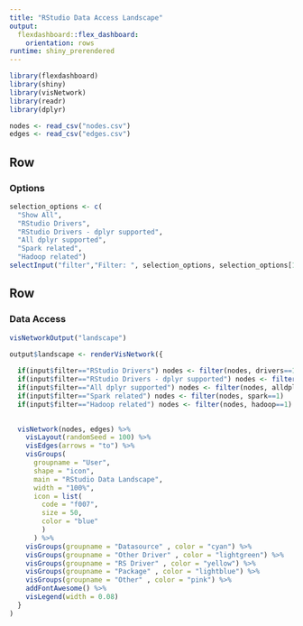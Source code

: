 ```yaml
---
title: "RStudio Data Access Landscape"
output: 
  flexdashboard::flex_dashboard:
    orientation: rows
runtime: shiny_prerendered
---
```


```r
library(flexdashboard)
library(shiny)
library(visNetwork)
library(readr)
library(dplyr)
```

```r
nodes <- read_csv("nodes.csv")
edges <- read_csv("edges.csv") 
```

Row {data-height=200}
-----------------------------------------------------------------------
### Options 

```r
selection_options <- c(
  "Show All",
  "RStudio Drivers",
  "RStudio Drivers - dplyr supported", 
  "All dplyr supported",
  "Spark related",
  "Hadoop related")
selectInput("filter","Filter: ", selection_options, selection_options[1], selectize = FALSE)
```

Row {data-height=800}
-----------------------------------------------------------------------

### Data Access

```r
visNetworkOutput("landscape")
```


```r

output$landscape <- renderVisNetwork({
  
  if(input$filter=="RStudio Drivers") nodes <- filter(nodes, drivers==1)
  if(input$filter=="RStudio Drivers - dplyr supported") nodes <- filter(nodes, dplyr==1)
  if(input$filter=="All dplyr supported") nodes <- filter(nodes, alldplyr==1)
  if(input$filter=="Spark related") nodes <- filter(nodes, spark==1)
  if(input$filter=="Hadoop related") nodes <- filter(nodes, hadoop==1)

      
  visNetwork(nodes, edges) %>%
    visLayout(randomSeed = 100) %>%
    visEdges(arrows = "to") %>%
    visGroups(
      groupname = "User", 
      shape = "icon", 
      main = "RStudio Data Landscape",
      width = "100%",
      icon = list(
        code = "f007", 
        size = 50, 
        color = "blue"
        )
      ) %>%
    visGroups(groupname = "Datasource" , color = "cyan") %>%
    visGroups(groupname = "Other Driver" , color = "lightgreen") %>%
    visGroups(groupname = "RS Driver" , color = "yellow") %>%
    visGroups(groupname = "Package" , color = "lightblue") %>%
    visGroups(groupname = "Other" , color = "pink") %>%
    addFontAwesome() %>%
    visLegend(width = 0.08)
  }
)

```
